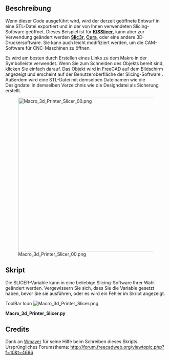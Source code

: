 <languages/>
{{Macro/de
|Name=Macro_3d_Printer_Slicer
|Icon=Macro_3d_Printer_Slicer.png
|Translate=Macro_3d_Printer_Slicer
|Description=Export in Slicing-Software für 3D-Drucker. Exportiert die STL-Datei in das gleiche Verzeichnis wie die ursprüngliche Designdatei und öffnet sie dann in Slicing-Software.<br/>Beim Ausführen wird dieser Code das aktuelle Design in eine STL-Datei und sie in der verwendeten Slicing-Software öffnen. Dieses Beispiel ist für '''[http://kisslicer.com/ KISSlicer]''', kann aber für '''[http://slic3r.org/ Slic3r]''', '''[http://wiki.ultimaker.com/Cura Cura]''', oder jede andere 3D-Drucker-Software angepasst werden. Er kann auch geringfügig angepasst werden, um CAM-Software für CNC-Maschinen zu öffnen.
|Author=cae2100
|Version=1.0
|Date=2013-10-10
|FCVersion=Alle
|Download=[https://www.freecadweb.org/wiki/images/9/96/Macro_3d_Printer_Slicer.png ToolBar Icon]
|SeeAlso=[[Macro_3d_Printer_Slicer_Individual_Parts|Macro 3D-Drucker-Slicer Individuelle Teile]] [[Image:Macro_3d_Printer_Slicer_Individual_Parts.svg|24px]]
}}

==Beschreibung==
Wenn dieser Code ausgeführt wird, wird der derzeit geöffnete Entwurf in eine STL-Datei exportiert und in der von Ihnen verwendeten Slicing-Software geöffnet. Dieses Beispiel ist für '''[http://kisslicer.com/ KISSlicer]''', kann aber zur Verwendung geändert werden '''[http://slic3r.org/ Slic3r]''', '''[http://wiki.ultimaker.com/Cura Cura]''', oder eine andere 3D-Druckersoftware. Sie kann auch leicht modifiziert werden, um die CAM-Software für CNC-Maschinen zu öffnen. 

Es wird am besten durch Erstellen eines Links zu dem Makro in der Symbolleiste verwendet. Wenn Sie zum Schneiden des Objekts bereit sind, klicken Sie einfach darauf. Das Objekt wird in FreeCAD auf dem Bildschirm angezeigt und erscheint auf der Benutzeroberfläche der Slicing-Software . Außerdem wird eine STL-Datei mit demselben Dateinamen wie die Designdatei in demselben Verzeichnis wie die Designdatei als Sicherung erstellt.

[[File:Macro_3d_Printer_Slicer_00.png|480px]]

==Skript==
Die SLICER-Variable kann in eine beliebige Slicing-Software Ihrer Wahl geändert werden. Vergewissern Sie sich, dass Sie die Variable gesetzt haben, bevor Sie sie ausführen, oder es wird ein Fehler im Skript angezeigt.

ToolBar Icon [[Image:Macro_3d_Printer_Slicer.png]]

'''Macro_3d_Printer_Slicer.py'''

{{MacroCode|code=
import FreeCAD
import Mesh
import sys
import math
import os
import subprocess
# some fuctions
def getPlacement(quat,vect,obj):
  if quat[3] > -1  and quat[3] < 1:
    delta = math.acos(quat[3])*2.0
    scale = math.sin(delta/2)
    rx = quat[0]/scale
    ry = quat[1]/scale
    rz = quat[2]/scale
  else:
    delta = 0
    rx = 0
    ry = 0
    rz = 1
  info0 = "translation "+str(vect.x)+" "+str(vect.y)+" "+str(vect.z)
  info1 = "rotation "+str(rx)+" "+str(ry)+" "+str(rz)+" "+str(delta)
  return info0+" "+info1
# some definitions
placement = App.Placement(App.Vector(0,0,0),App.Rotation(0,0,0,1))
# user need to set this directory where slicing software is located
OutDir = FreeCAD.ActiveDocument.FileName.replace(FreeCAD.ActiveDocument.Label + ".fcstd", "")
visible_objs = []
SLICER = "/kisslicer location/"                          # Put your Slicer program location here
os.chdir(SLICER)
# Get Objects in document
doc = App.ActiveDocument
objs = doc.Objects
# hide all
for obj in objs:
   if obj.ViewObject.isVisible():
      visible_objs.append(obj)
for obj in visible_objs:
  # get volume
  volume = obj.Shape.Volume
  # get Rotation and translation of volume
  quat = obj.Placement.Rotation.Q
  vect = obj.Placement.Base
  pinfo = getPlacement(quat,vect,obj)
  # reset placement, export it and set at original placement
  oldPlacement = obj.Placement
  obj.Placement = placement
  obj.Placement = oldPlacement   
stlFile = OutDir+str(doc.Label)+".stl"
Mesh.export(visible_objs,stlFile)
subprocess.Popen([SLICER + "KISSlicer", stlFile])
}}

==Credits==
Dank an [http://forum.freecadweb.org/viewtopic.php?f=10&t=4686 Wmayer] für seine Hilfe beim Schreiben dieses Skripts.<br />
Ursprüngliches Forumsthema: http://forum.freecadweb.org/viewtopic.php?f=10&t=4686
{{clear}}